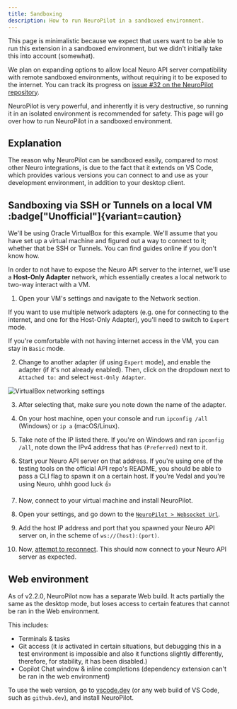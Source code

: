```yaml
---
title: Sandboxing
description: How to run NeuroPilot in a sandboxed environment.
---
```



<Aside>

This page is minimalistic because we expect that users want to be able to run this extension in a sandboxed environment, but we didn't initially take this into account (somewhat).

We plan on expanding options to allow local Neuro API server compatibility with remote sandboxed environments, without requiring it to be exposed to the internet.
You can track its progress on [issue #32 on the NeuroPilot repository](https://github.com/VSC-NeuroPilot/neuropilot/issue/32).

</Aside>

NeuroPilot is very powerful, and inherently it is very destructive, so running it in an isolated environment is recommended for safety. This page will go over how to run NeuroPilot in a sandboxed environment.

## Explanation

The reason why NeuroPilot can be sandboxed easily, compared to most other Neuro integrations, is due to the fact that it extends on VS Code, which provides various versions you can connect to and use as your development environment, in addition to your desktop client.

## Sandboxing via SSH or Tunnels on a local VM :badge["Unofficial"]{variant=caution}

We'll be using Oracle VirtualBox for this example.
We'll assume that you have set up a virtual machine and figured out a way to connect to it; whether that be SSH or Tunnels.
You can find guides online if you don't know how.

In order to not have to expose the Neuro API server to the internet, we'll use a **Host-Only Adapter** network, which essentially creates a local network to two-way interact with a VM.

1. Open your VM's settings and navigate to the Network section.

<Aside type="tip">

If you want to use multiple network adapters (e.g. one for connecting to the internet, and one for the Host-Only Adapter), you'll need to switch to `Expert` mode.

If you're comfortable with not having internet access in the VM, you can stay in `Basic` mode.

</Aside>

2. Change to another adapter (if using `Expert` mode), and enable the adapter (if it's not already enabled). Then, click on the dropdown next to `Attached to:` and select `Host-Only Adapter`.

<Image src={VBoxHostOnlyAdapter} alt="VirtualBox networking settings" />

3. After selecting that, make sure you note down the name of the adapter.

4. On your host machine, open your console and run `ipconfig /all` (Windows) or `ip a` (macOS/Linux).

5. Take note of the IP listed there. If you're on Windows and ran `ipconfig /all`, note down the IPv4 address that has `(Preferred)` next to it.

6. Start your Neuro API server on that address. If you're using one of the testing tools on the official API repo's README, you should be able to pass a CLI flag to spawn it on a certain host. If you're Vedal and you're using Neuro, uhhh good luck :thumbsup:

7. Now, connect to your virtual machine and install NeuroPilot.

8. Open your settings, and go down to the [`NeuroPilot > Websocket Url`](/docs/client/reference/settings#websocket-url).

9. Add the host IP address and port that you spawned your Neuro API server on, in the scheme of `ws://(host):(port)`.

10. Now, [attempt to reconnect](/docs/client/reference/commands#reconnect). This should now connect to your Neuro API server as expected.

## Web environment

As of v2.2.0, NeuroPilot now has a separate Web build. It acts partially the same as the desktop mode, but loses access to certain features that cannot be ran in the Web environment.

This includes:

- Terminals & tasks
- Git access (it *is* activated in certain situations, but debugging this in a test environment is impossible and also it functions slightly differently, therefore, for stability, it has been disabled.)
- Copilot Chat window & inline completions (dependency extension can't be ran in the web environment)

To use the web version, go to [vscode.dev](https://vscode.dev) (or any web build of VS Code, such as `github.dev`), and install NeuroPilot.
